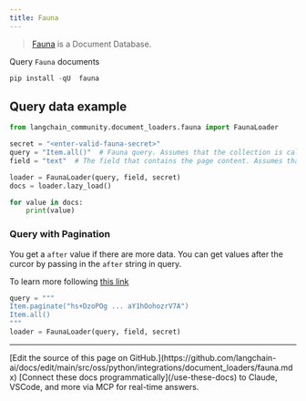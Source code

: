 ```yaml
---
title: Fauna
---
```


>[Fauna](https://fauna.com/) is a Document Database.

Query `Fauna` documents

```python
pip install -qU  fauna
```

## Query data example

```python
from langchain_community.document_loaders.fauna import FaunaLoader

secret = "<enter-valid-fauna-secret>"
query = "Item.all()"  # Fauna query. Assumes that the collection is called "Item"
field = "text"  # The field that contains the page content. Assumes that the field is called "text"

loader = FaunaLoader(query, field, secret)
docs = loader.lazy_load()

for value in docs:
    print(value)
```

### Query with Pagination

You get a `after` value if there are more data. You can get values after the curcor by passing in the `after` string in query.

To learn more following [this link](https://fqlx-beta--fauna-docs.netlify.app/fqlx/beta/reference/schema_entities/set/static-paginate)

```python
query = """
Item.paginate("hs+DzoPOg ... aY1hOohozrV7A")
Item.all()
"""
loader = FaunaLoader(query, field, secret)
```

---

<Callout icon="pen-to-square" iconType="regular">
    [Edit the source of this page on GitHub.](https://github.com/langchain-ai/docs/edit/main/src/oss/python/integrations/document_loaders/fauna.mdx)
</Callout>
<Tip icon="terminal" iconType="regular">
    [Connect these docs programmatically](/use-these-docs) to Claude, VSCode, and more via MCP for    real-time answers.
</Tip>
